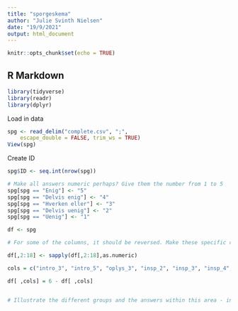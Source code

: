 ```yaml
---
title: "sporgeskema"
author: "Julie Svinth Nielsen"
date: "19/9/2021"
output: html_document
---
```


```r
knitr::opts_chunk$set(echo = TRUE)
```

## R Markdown
```r
library(tidyverse)
library(readr)
library(dplyr)
```

Load in data
```r

spg <- read_delim("complete.csv", ";", 
    escape_double = FALSE, trim_ws = TRUE)
View(spg)
```
Create ID
```r
spg$ID <- seq.int(nrow(spg))

# Make all answers numeric perhaps? Give them the number from 1 to 5
spg[spg == "Enig"] <- "5"
spg[spg == "Delvis enig"] <- "4"
spg[spg == "Hverken eller"] <- "3"
spg[spg == "Delvis uenig"] <- "2"
spg[spg == "Uenig"] <- "1"

df <- spg

# For some of the columns, it should be reversed. Make these specific columns reversed.

df[,2:18] <- sapply(df[,2:18],as.numeric)

cols = c("intro_3", "intro_5", "oplys_3", "insp_2", "insp_3", "insp_4", "nudge_1", "nudge_2")

df[ ,cols] = 6 - df[ ,cols]


# Illustrate the different groups and the answers within this area - intro, oplysning, inspiration, nudging.



```

